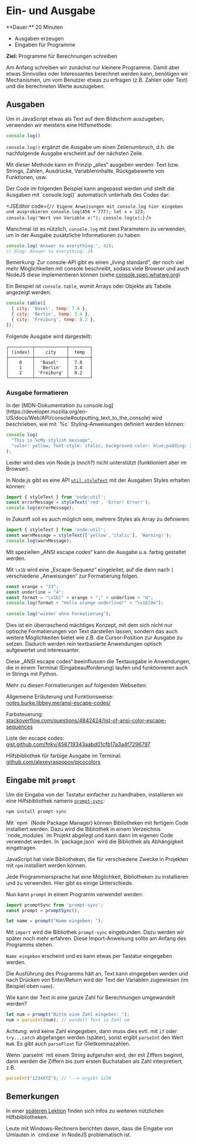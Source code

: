 
# Ein- und Ausgabe

<Callout>
  **Dauer:** 20 Minuten

  - Ausgaben erzeugen
  - Eingaben für Programme

  **Ziel:** Programme für Berechnungen schreiben
</Callout>

Am Anfang schreiben wir zunächst nur kleinere Programme. Damit 
aber etwas Sinnvolles oder Interessantes berechnet werden kann, 
benötigen wir Mechanismen, um vom Benutzer etwas zu erfragen 
(z.B. Zahlen oder Text) und die berechneten Werte auszugeben. 

## Ausgaben

Um in JavaScript etwas als Text auf dem Bildschirm auszugeben, 
verwenden wir meistens eine Hilfsmethode:

```js
console.log()
```

`console.log()` ergänzt die Ausgabe um einen Zeilenumbruch, d.h. 
die nachfolgende Ausgabe erscheint auf der nächsten Zeile.

Mit dieser Methode kann im Prinzip „alles“ ausgeben werden:
Text bzw. Strings, Zahlen, Ausdrücke, Variableninhalte, 
Rückgabewerte von Funktionen, usw.

<Callout type="info">
Der Code im folgenden Beispiel kann angepasst werden und stellt die
Ausgaben mit `console.log()` automatisch unterhalb des Codes dar:
</Callout>

<br/>

<JSEditor code={`// Eigene Anweisungen mit console.log hier eingeben und ausprobieren
console.log(456 + 777);
let x = 123;
console.log("Wert von Variable x:");
console.log(x);`}
/>

Manchmal ist es nützlich, `console.log` mit zwei Parametern zu
verwenden, um in der Ausgabe zusätzliche Informationen zu haben:

```ts twoslash
console.log('Answer to everything:', 42);
// @log: Answer to everything: 24
```

Bemerkung: Zur console-API gibt es einen „living standard“, der 
noch viel mehr Möglichkeiten mit console beschreibt, sodass viele 
Browser und auch NodeJS diese implementieren können (siehe 
[console.spec.whatwg.org](https://console.spec.whatwg.org))

Ein Beispiel ist `console.table`, womit Arrays oder
Objekte als Tabelle angezeigt werden: 

```js
console.table([
  { city: 'Basel', temp: 7.8 },
  { city: 'Berlin', temp: 3.4 },
  { city: 'Freiburg', temp: 8.2 },
]);
```

Folgende Ausgabe wird dargestellt:

```
┌─────────┬────────────┬────────┐
│ (index) │    city    │  temp  │
├─────────┼────────────┼────────┤
│    0    │  'Basel'   │  7.8   │
│    1    │  'Berlin'  │  3.4   │
│    2    │ 'Freiburg' │  8.2   │
└─────────┴────────────┴────────┘
```


###  Ausgabe formatieren

<Callout>
In der [MDN-Dokumentation zu console.log](https://developer.mozilla.org/en-US/docs/Web/API/console#outputting_text_to_the_console) 
wird beschrieben, wie mit `%c` Styling-Anweisungen definiert werden können:

```js
console.log(
  "This is %cMy stylish message",
  "color: yellow; font-style: italic; background-color: blue;padding: 2px",
);
```

Leider wird dies von Node.js (noch?) nicht unterstützt (funktioniert aber im Browser).

In Node.js gibt es eine API [`util.styleText`](https://nodejs.org/api/util.html#utilstyletextformat-text)
mit der Ausgaben Styles erhalten können:

```js
import { styleText } from 'node:util';
const errorMessage = styleText('red', 'Error! Error!');
console.log(errorMessage);
```

In Zukunft soll es auch möglich sein, mehrere Styles als Array zu definieren:

```js
import { styleText } from 'node:util';
const warnMessage = styleText(['yellow','italic'], 'Warning!');
console.log(warnMessage);
```
</Callout>

Mit speziellen „ANSI escape codes“ kann die Ausgabe u.a. farbig 
gestaltet werden.

Mit `\x1b` wird eine „Escape-Sequenz“ 
eingeleitet, auf die dann nach `[` verschiedene „Anweisungen“ zur 
Formatierung folgen.

```js	
const orange = "33";	
const underline = "4";
const format = "\x1b[" + orange + ";" + underline + "m";	
console.log(format + "Hello orange underline!" + "\x1b[0m");
 
console.log("wieder ohne Formatierung");
```

Dies ist ein überraschend mächtiges Konzept, mit dem sich nicht 
nur optische Formatierungen von Text darstellen lassen, sondern 
das auch weitere Möglichkeiten bietet wie z.B. die Cursor-Position 
zur Ausgabe zu setzen. Dadurch werden rein textbasierte Anwendungen 
optisch aufgewertet und interessanter. 

<Callout type="info">
Diese „ANSI escape codes“ beeinflussen die Textausgabe in Anwendungen,
die in einem Terminal (Eingabeaufforderung) laufen und funktionieren 
auch in Strings mit Python.
</Callout>

Mehr zu diesen Formatierungen auf folgenden Webseiten:

Allgemeine Erläuterung und Funktionsweise: \
[notes.burke.libbey.me/ansi-escape-codes/](https://notes.burke.libbey.me/ansi-escape-codes/)

Farbsteuerung: \
[stackoverflow.com/questions/4842424/list-of-ansi-color-escape-sequences](https://stackoverflow.com/questions/4842424/list-of-ansi-color-escape-sequences)

Liste der escape codes: \
[gist.github.com/fnky/458719343aabd01cfb17a3a4f7296797](https://gist.github.com/fnky/458719343aabd01cfb17a3a4f7296797)

Hilfsbibliothek für farbige Ausgabe im Terminal:
[github.com/alexeyraspopov/picocolors](https://github.com/alexeyraspopov/picocolors)

## Eingabe mit `prompt`

Um die Eingabe von der Tastatur einfacher zu handhaben,  installieren wir eine Hilfsbibliothek namens 
[`prompt-sync`](https://github.com/heapwolf/prompt-sync):

```bash
npm install prompt-sync
```

<Callout type="info">
Mit `npm` (Node Package Manager) können Bibliotheken 
mit fertigem Code installiert werden. Dazu wird die
Bibliothek in einem Verzeichnis `node_modules` im
Projekt abgelegt und kann dann im eigenen Code
verwendet werden. In `package.json` wird die
Bibliothek als Abhängigkeit eingetragen.

JavaScript hat viele Bibliotheken, die für verschiedene
Zwecke in Projekten mit `npm` installiert werden können.

Jede Programmiersprache hat eine Möglichkeit,
Bibliotheken zu installieren und zu verwenden.
Hier gibt es einige Unterschiede.
</Callout>


Nun kann `prompt` in einem Programm verwendet werden:

```js
import promptSync from 'prompt-sync';
const prompt = promptSync();

let name = prompt("Name eingeben: ");
```

Mit `import` wird die Bibliothek `prompt-sync` eingebunden. 
Dazu werden wir später noch mehr erfahren. Diese 
Import-Anweisung sollte am Anfang des Programms stehen.

`Name eingeben` erscheint und es kann etwas per Tastatur 
eingegeben werden.

Die Ausführung des Programms hält an, Text kann eingegeben werden 
und nach Drücken von Enter/Return wird der Text der Variablen 
zugewiesen (im Beispiel oben `name`).


Wie kann der Text in eine ganze Zahl für Berechnungen 
umgewandelt werden?

```js
let num = prompt("Bitte eine Zahl eingeben: ");
num = parseInt(num); // wandelt Text in Zahl um
```

Achtung: wird keine Zahl eingegeben, dann muss dies evtl. mit 
`if`  oder `try...catch` abgefangen werden (später), sonst 
ergibt `parseInt` den Wert `NaN`. Es gibt auch `parseFloat` 
für Gleitkommazahlen. 

<Callout type="warning">
Wenn `parseInt` mit einem String aufgerufen wird, der mit 
Ziffern beginnt, dann werden die Ziffern bis zum ersten
Buchstaben als Zahl interpretiert, z.B.

```js
parseInt("1234XYZ"); // ---> ergibt 1234
```
</Callout>

## Bemerkungen

In einer [späteren Lektion](/prog/10-misc/libraries) 
finden sich Infos zu weiteren nützlichen 
Hilfsbibliotheken.

<Callout type="warning">
Leute mit Windows-Rechnern berichten davon,
dass die Eingabe von Umlauten in `cmd.exe`
in NodeJS problematisch ist.
</Callout>

